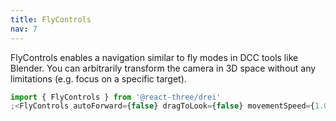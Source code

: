 ```yaml
---
title: FlyControls
nav: 7
---
```


FlyControls enables a navigation similar to fly modes in DCC tools like Blender. You can arbitrarily transform the camera in 3D space without any limitations (e.g. focus on a specific target).

```jsx
import { FlyControls } from '@react-three/drei'
;<FlyControls autoForward={false} dragToLook={false} movementSpeed={1.0} rollSpeed={0.005} />
```

<StoryBook lib="drei" id="controls-flycontrols--fly-controls-story" />
